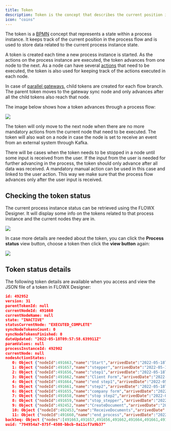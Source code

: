 ```yaml
---
title: Token
description: Token is the concept that describes the current position in the process flow. When you start the process you have a graph of [nodes](./node/node) and based on the configuration you will go from one to another based on the defined sequence (connection between nodes).
icon: "coins"
---
```


The token is a [BPMN](../platform-overview/frameworks-and-standards/business-process-industry-standards/intro-to-bpmn/intro-to-bpmn.md) concept that represents a state within a process instance. It keeps track of the current position in the process flow and is used to store data related to the current process instance state.

A token is created each time a new process instance is started. As the actions on the process instance are executed, the token advances from one node to the next. As a node can have several [actions](./actions/actions.md) that need to be executed, the token is also used for keeping track of the actions executed in each node.

In case of [parallel gateways](./node/parallel-gateway.md), child tokens are created for each flow branch. The parent token moves to the gateway sync node and only advances after all the child tokens also reach that node.

The image below shows how a token advances through a process flow:

<Frame>

![](https://s3.eu-west-1.amazonaws.com/docx.flowx.ai/building-blocks/image%20%28140%29%20%281%29%20%281%29%20%281%29%20%281%29%20%281%29.png)

</Frame>

The token will only move to the next node when there are no more mandatory actions from the current node that need to be executed. The token will also wait on a node in case the node is set to receive an event from an external system through Kafka.

There will be cases when the token needs to be stopped in a node until some input is received from the user. If the input from the user is needed for further advancing in the process, the token should only advance after all data was received. A mandatory manual action can be used in this case and linked to the user action. This way we make sure that the process flow advances only after the user input is received.

## Checking the token status

The current process instance status can be retrieved using the FLOWX Designer. It will display some info on the tokens related to that process instance and the current nodes they are in.

![](https://s3.eu-west-1.amazonaws.com/docx.flowx.ai/building-blocks/check_token_status.png)

In case more details are needed about the token, you can click the **Process status** view button, choose a token then click the **view button** again:

![](https://s3.eu-west-1.amazonaws.com/docx.flowx.ai/building-blocks/token_view_button.gif)

## Token status details

The following token details are available when you access and view the JSON file of a token in FLOWX Designer:

```json
id: 492952
version: 31
parentTokenId: null
currentNodeId: 491660
currentNodeName: null
state: "INACTIVE"
statusCurrentNode: "EXECUTED_COMPLETE"
syncNodeTokensCount: 0
syncNodeTokensFinished: 0
dateUpdated: "2022-05-18T09:57:58.639911Z"
paramValues: null
processInstanceId: 492902
currentNode: null
nodesActionStates:
   0: Object {"nodeId":491663,"name":"Start","arrivedDate":"2022-05-18T09:56:39.576753Z","actionStateData":null}
   1: Object {"nodeId":491657,"name":"stepper","arrivedDate":"2022-05-18T09:56:40.728676Z","actionStateData":null}
   2: Object {"nodeId":491656,"name":"step1","arrivedDate":"2022-05-18T09:56:41.053054Z","actionStateData":null}
   3: Object {"nodeId":491662,"name":"Client Form","arrivedDate":"2022-05-18T09:56:41.334506Z","actionStateData":{"492053":{"name":"saveClient","state":"COMPLETED","lastExecutedDate":"2022-05-18T09:57:22.648152Z"}}}
   4: Object {"nodeId":491664,"name":"end step1","arrivedDate":"2022-05-18T09:57:23.178718Z","actionStateData":null}
   5: Object {"nodeId":491661,"name":"step2","arrivedDate":"2022-05-18T09:57:23.375835Z","actionStateData":null}
   6: Object {"nodeId":491655,"name":"company form","arrivedDate":"2022-05-18T09:57:23.614491Z","actionStateData":{"492052":{"name":"SaveCompany","state":"COMPLETED","lastExecutedDate":"2022-05-18T09:57:56.671106Z"}}}
   7: Object {"nodeId":491658,"name":"stop step2","arrivedDate":"2022-05-18T09:57:57.032522Z","actionStateData":null}
   8: Object {"nodeId":491659,"name":"stop_stepper","arrivedDate":"2022-05-18T09:57:57.317008Z","actionStateData":null}
   9: Object {"nodeId":492452,"name":"CreateDocument","arrivedDate":"2022-05-18T09:57:57.724493Z","actionStateData":{"492102":{"name":"sendInformation","state":"COMPLETED","lastExecutedDate":"2022-05-18T09:57:57.764628Z"}}}
   10: Object {"nodeId":492453,"name":"ReceiveDocuments","arrivedDate":"2022-05-18T09:57:58.085271Z","actionStateData":null}
   11: Object {"nodeId":491660,"name":"end_process","arrivedDate":"2022-05-18T09:57:58.639921Z","actionStateData":null}
backSeq: Object {"nodes":[491663,491657,491656,491662,491664,491661,491655,491658,491659,492452,492453,491660]}
uuid: "794954a7-875f-4508-bbcb-8a11cf7a9b37"
```


